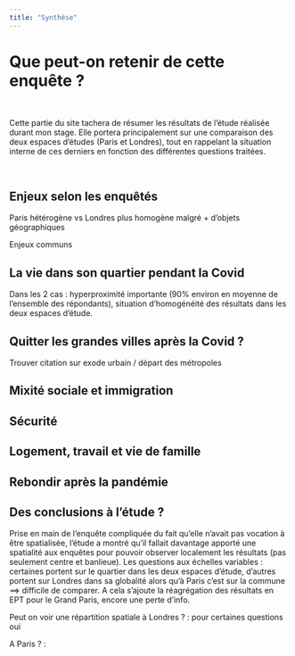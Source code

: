 ```yaml
---
title: "Synthèse"
---
```


# Que peut-on retenir de cette enquête ? {.tabset}

<br>

::: {align="justify"}
Cette partie du site tachera de résumer les résultats de l'étude réalisée durant mon stage. Elle portera principalement sur une comparaison des deux espaces d'études (Paris et Londres), tout en rappelant la situation interne de ces derniers en fonction des différentes questions traitées.
:::

<br>

## Enjeux selon les enquêtés

::: {align="justify"}
Paris hétérogène vs Londres plus homogène malgré + d'objets géographiques

Enjeux communs
:::

## La vie dans son quartier pendant la Covid

::: {align="justify"}
Dans les 2 cas : hyperproximité importante (90% environ en moyenne de l'ensemble des répondants), situation d'homogénéité des résultats dans les deux espaces d'étude.
:::

## Quitter les grandes villes après la Covid ?

::: {align="justify"}
Trouver citation sur exode urbain / départ des métropoles
:::

## Mixité sociale et immigration

::: {align="justify"}
:::

## Sécurité

::: {align="justify"}
:::

## Logement, travail et vie de famille

::: {align="justify"}
:::

## Rebondir après la pandémie

::: {align="justify"}
:::

## Des conclusions à l'étude ?

::: {align="justify"}
Prise en main de l'enquête compliquée du fait qu'elle n'avait pas vocation à être spatialisée, l'étude a montré qu'il fallait davantage apporté une spatialité aux enquêtes pour pouvoir observer localement les résultats (pas seulement centre et banlieue). Les questions aux échelles variables : certaines portent sur le quartier dans les deux espaces d'étude, d'autres portent sur Londres dans sa globalité alors qu'à Paris c'est sur la commune ==\> difficile de comparer. A cela s'ajoute la réagrégation des résultats en EPT pour le Grand Paris, encore une perte d'info.

Peut on voir une répartition spatiale à Londres ? : pour certaines questions oui

A Paris ? :
:::
